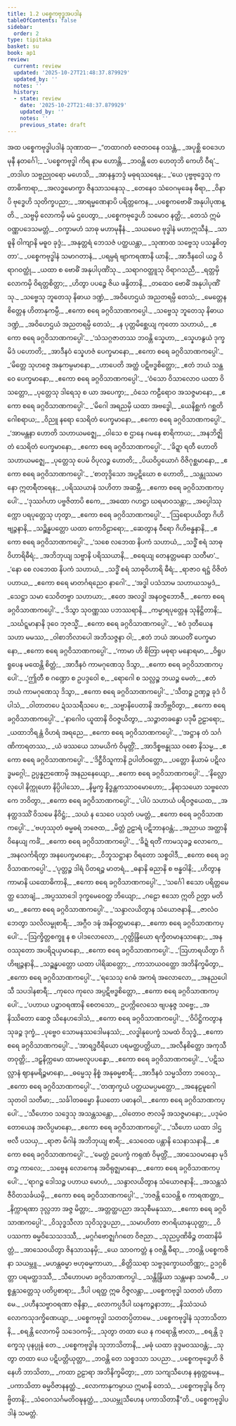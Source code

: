 ```yaml
---
title: 1.2 ပစ္စေကဗုဒ္ဓအပဒါန
tableOfContents: false
sidebar:
  order: 2
type: tipitaka
basket: su
book: ap1
review:
  current: review
  updated: '2025-10-27T21:48:37.879929'
  updated_by: ''
  notes: ''
  history:
  - state: review
    date: '2025-10-27T21:48:37.879929'
    updated_by: ''
    notes: ''
    previous_state: draft
---
```



<ReviewStatus review={frontmatter.review} showDetails={true} />

<HypothesisAnnotation frontmatter={frontmatter} />

<DynamicBreadcrumb />

<Paragraph number="86" type="center" book="ap1">
အထ ပစ္စေကဗုဒ္ဓါပဒါနံ သုဏာထ—
</Paragraph>

<Division number="83" book="ap1" e="ch" v="20" p="8">

<Paragraph number="87" type="verses" book="ap1">
_“တထာဂတံ ဇေတဝနေ ဝသန္တံ,_  
_အပုစ္ဆိ ဝေဒေဟမုနီ နတင်္ဂေါ;_  
_‘ပစ္စေကဗုဒ္ဓါ ကိရ နာမ ဟောန္တိ,_  
_ဘဝန္တိ တေ ဟေတုဘိ ကေဟိ ဝီရ’._  

</Paragraph>

</Division>
<Division number="84" book="ap1" e="ch" v="20" p="8">

<Paragraph number="88" type="verses" book="ap1">
_တဒါဟ သဗ္ဗညုဝရော မဟေသိ,_  
_အာနန္ဒဘဒ္ဒံ မဓုရဿရေန;_  
_‘ယေ ပုဗ္ဗဗုဒ္ဓေသု ကတာဓိကာရာ,_  
_အလဒ္ဓမောက္ခာ ဇိနသာသနေသု._  

</Paragraph>

</Division>
<Division number="85" book="ap1" e="ch" v="20" p="8">

<Paragraph number="89" type="verses" book="ap1">
_တေနေဝ သံဝေဂမုခေန ဓီရာ,_  
_ဝိနာပိ ဗုဒ္ဓေဟိ သုတိက္ခပညာ;_  
_အာရမ္မဏေနာပိ ပရိတ္တကေန,_  
_ပစ္စေကဗောဓိံ အနုပါပုဏန္တိ._  

</Paragraph>

</Division>
<Division number="86" book="ap1" e="ch" v="20" p="8">

<Paragraph number="90" type="verses" book="ap1">
_သဗ္ဗမှိ လောကမှိ မမံ ဌပေတွာ,_  
_ပစ္စေကဗုဒ္ဓေဟိ သမောဝ နတ္ထိ;_  
_တေသံ ဣမံ ဝဏ္ဏပဒေသမတ္တံ,_  
_ဝက္ခာမဟံ သာဓု မဟာမုနီနံ._  

</Paragraph>

</Division>
<Division number="87" book="ap1" e="ch" v="20" p="8">

<Paragraph number="91" type="verses" book="ap1">
_သယမေဝ ဗုဒ္ဓါနံ မဟာဣသီနံ,_  
_သာဓူနိ ဝါကျာနိ မဓူဝ ခုဒ္ဒံ;_  
_အနုတ္တရံ ဘေသဇံ ပတ္ထယန္တာ,_  
_သုဏာထ သဗ္ဗေသု ပသန္နစိတ္တာ’._  

</Paragraph>

</Division>
<Division number="88" book="ap1" e="ch" v="20" p="8">

<Paragraph number="92" type="verses" book="ap1">
_ပစ္စေကဗုဒ္ဓါနံ သမာဂတာနံ,_  
_ပရမ္ပရံ ဗျာကရဏာနိ ယာနိ;_  
_အာဒီနဝေါ ယဉ္စ ဝိရာဂဝတ္ထုံ,_  
_ယထာ စ ဗောဓိံ အနုပါပုဏိံသု._  

</Paragraph>

</Division>
<Division number="89" book="ap1" e="ch" v="20" p="9">

<Paragraph number="93" type="verses" book="ap1">
_သရာဂဝတ္ထူသု ဝိရာဂသညီ,_  
_ရတ္တမှိ လောကမှိ ဝိရတ္တစိတ္တာ;_  
_ဟိတွာ ပပဉ္စေ ဇိယ ဖန္ဒိတာနိ,_  
_တထေဝ ဗောဓိံ အနုပါပုဏိံသု._  

</Paragraph>

</Division>
<Division number="90" book="ap1" e="ch" v="20" p="9">

<Paragraph number="94" type="verses" book="ap1">
_သဗ္ဗေသု ဘူတေသု နိဓာယ ဒဏ္ဍံ,_  
_အဝိဟေဌယံ အညတရမ္ပိ တေသံ;_  
_မေတ္တေန စိတ္တေန ဟိတာနုကမ္ပီ,_  
_ဧကော စရေ ခဂ္ဂဝိသာဏကပ္ပေါ._  

</Paragraph>

</Division>
<Division number="91" book="ap1" e="ch" v="20" p="9">

<Paragraph number="95" type="verses" book="ap1">
_သဗ္ဗေသု ဘူတေသု နိဓာယ ဒဏ္ဍံ,_  
_အဝိဟေဌယံ အညတရမ္ပိ တေသံ;_  
_န ပုတ္တမိစ္ဆေယျ ကုတော သဟာယံ,_  
_ဧကော စရေ ခဂ္ဂဝိသာဏကပ္ပေါ’._  

</Paragraph>

</Division>
<Division number="92" book="ap1" e="ch" v="20" p="9">

<Paragraph number="96" type="verses" book="ap1">
_‘သံသဂ္ဂဇာတဿ ဘဝန္တိ သ္နေဟာ,_  
_သ္နေဟနွယံ ဒုက္ခမိဒံ ပဟောတိ;_  
_အာဒီနဝံ သ္နေဟဇံ ပေက္ခမာနော,_  
_ဧကော စရေ ခဂ္ဂဝိသာဏကပ္ပေါ’._  

</Paragraph>

</Division>
<Division number="93" book="ap1" e="ch" v="20" p="9">

<Paragraph number="97" type="verses" book="ap1">
_‘မိတ္တေ သုဟဇ္ဇေ အနုကမ္ပမာနော,_  
_ဟာပေတိ အတ္ထံ ပဋိဗဒ္ဓစိတ္တော;_  
_ဧတံ ဘယံ သန္ထဝေ ပေက္ခမာနော,_  
_ဧကော စရေ ခဂ္ဂဝိသာဏကပ္ပေါ’._  

</Paragraph>

</Division>
<Division number="94" book="ap1" e="ch" v="20" p="9">

<Paragraph number="98" type="verses" book="ap1">
_‘ဝံသော ဝိသာလောဝ ယထာ ဝိသတ္တော,_  
_ပုတ္တေသု ဒါရေသု စ ယာ အပေက္ခာ;_  
_ဝံသေ ကဠီရောဝ အသဇ္ဇမာနော,_  
_ဧကော စရေ ခဂ္ဂဝိသာဏကပ္ပေါ’._  

</Paragraph>

</Division>
<Division number="95" book="ap1" e="ch" v="20" p="9">

<Paragraph number="99" type="verses" book="ap1">
_‘မိဂေါ အရညမှိ ယထာ အဗဒ္ဓေါ,_  
_ယေနိစ္ဆကံ ဂစ္ဆတိ ဂေါစရာယ;_  
_ဝိညူ နရော သေရိတံ ပေက္ခမာနော,_  
_ဧကော စရေ ခဂ္ဂဝိသာဏကပ္ပေါ’._  

</Paragraph>

</Division>
<Division number="96" book="ap1" e="ch" v="20" p="10">

<Paragraph number="100" type="verses" book="ap1">
_‘အာမန္တနာ ဟောတိ သဟာယမဇ္ဈေ,_  
_ဝါသေ စ ဌာနေ ဂမနေ စာရိကာယ;_  
_အနဘိဇ္ဈိတံ သေရိတံ ပေက္ခမာနော,_  
_ဧကော စရေ ခဂ္ဂဝိသာဏကပ္ပေါ’._  

</Paragraph>

</Division>
<Division number="97" book="ap1" e="ch" v="20" p="10">

<Paragraph number="101" type="verses" book="ap1">
_‘ခိဍ္ဍာ ရတီ ဟောတိ သဟာယမဇ္ဈေ,_  
_ပုတ္တေသု ပေမံ ဝိပုလဉ္စ ဟောတိ;_  
_ပိယဝိပ္ပယောဂံ ဝိဇိဂုစ္ဆမာနော,_  
_ဧကော စရေ ခဂ္ဂဝိသာဏကပ္ပေါ’._  

</Paragraph>

</Division>
<Division number="98" book="ap1" e="ch" v="20" p="10">

<Paragraph number="102" type="verses" book="ap1">
_‘စာတုဒ္ဒိသော အပ္ပဋိဃော စ ဟောတိ,_  
_သန္တုဿမာနော ဣတရီတရေန;_  
_ပရိဿယာနံ သဟိတာ အဆမ္ဘီ,_  
_ဧကော စရေ ခဂ္ဂဝိသာဏကပ္ပေါ’._  

</Paragraph>

</Division>
<Division number="99" book="ap1" e="ch" v="20" p="10">

<Paragraph number="103" type="verses" book="ap1">
_‘ဒုဿင်္ဂဟာ ပဗ္ဗဇိတာပိ ဧကေ,_  
_အထော ဂဟဋ္ဌာ ဃရမာဝသန္တာ;_  
_အပ္ပေါဿုက္ကော ပရပုတ္တေသု ဟုတွာ,_  
_ဧကော စရေ ခဂ္ဂဝိသာဏကပ္ပေါ’._  

</Paragraph>

</Division>
<Division number="100" book="ap1" e="ch" v="20" p="10">

<Paragraph number="104" type="verses" book="ap1">
_‘ဩရောပယိတွာ ဂိဟိဗျဉ္ဇနာနိ,_  
_သဉ္ဆိန္နပတ္တော ယထာ ကောဝိဠာရော;_  
_ဆေတွာန ဝီရော ဂိဟိဗန္ဓနာနိ,_  
_ဧကော စရေ ခဂ္ဂဝိသာဏကပ္ပေါ’._  

</Paragraph>

</Division>
<Division number="101" book="ap1" e="ch" v="20" p="10">

<Paragraph number="105" type="verses" book="ap1">
_‘သစေ လဘေထ နိပကံ သဟာယံ,_  
_သဒ္ဓိံ စရံ သာဓုဝိဟာရိဓီရံ;_  
_အဘိဘုယျ သဗ္ဗာနိ ပရိဿယာနိ,_  
_စရေယျ တေနတ္တမနော သတီမာ’._  

</Paragraph>

</Division>
<Division number="102" book="ap1" e="ch" v="20" p="10">

<Paragraph number="106" type="verses" book="ap1">
_‘နော စေ လဘေထ နိပကံ သဟာယံ,_  
_သဒ္ဓိံ စရံ သာဓုဝိဟာရိ ဓီရံ;_  
_ရာဇာဝ ရဋ္ဌံ ဝိဇိတံ ပဟာယ,_  
_ဧကော စရေ မာတင်္ဂရညေဝ နာဂေါ’._  

</Paragraph>

</Division>
<Division number="103" book="ap1" e="ch" v="20" p="11">

<Paragraph number="107" type="verses" book="ap1">
_‘အဒ္ဓါ ပသံသာမ သဟာယသမ္ပဒံ,_  
_သေဋ္ဌာ သမာ သေဝိတဗ္ဗာ သဟာယာ;_  
_ဧတေ အလဒ္ဓါ အနဝဇ္ဇဘောဇီ,_  
_ဧကော စရေ ခဂ္ဂဝိသာဏကပ္ပေါ’._  

</Paragraph>

</Division>
<Division number="104" book="ap1" e="ch" v="20" p="11">

<Paragraph number="108" type="verses" book="ap1">
_‘ဒိသွာ သုဝဏ္ဏဿ ပဘဿရာနိ,_  
_ကမ္မာရပုတ္တေန သုနိဋ္ဌိတာနိ;_  
_သင်္ဃဋ္ဋမာနာနိ ဒုဝေ ဘုဇသ္မိံ,_  
_ဧကော စရေ ခဂ္ဂဝိသာဏကပ္ပေါ’._  

</Paragraph>

</Division>
<Division number="105" book="ap1" e="ch" v="20" p="11">

<Paragraph number="109" type="verses" book="ap1">
_‘ဧဝံ ဒုတီယေန သဟာ မမဿ,_  
_ဝါစာဘိလာပေါ အဘိသဇ္ဇနာ ဝါ;_  
_ဧတံ ဘယံ အာယတိံ ပေက္ခမာနော,_  
_ဧကော စရေ ခဂ္ဂဝိသာဏကပ္ပေါ’._  

</Paragraph>

</Division>
<Division number="106" book="ap1" e="ch" v="20" p="11">

<Paragraph number="110" type="verses" book="ap1">
_‘ကာမာ ဟိ စိတြာ မဓုရာ မနောရမာ,_  
_ဝိရူပရူပေန မထေန္တိ စိတ္တံ;_  
_အာဒီနဝံ ကာမဂုဏေသု ဒိသွာ,_  
_ဧကော စရေ ခဂ္ဂဝိသာဏကပ္ပေါ’._  

</Paragraph>

</Division>
<Division number="107" book="ap1" e="ch" v="20" p="11">

<Paragraph number="111" type="verses" book="ap1">
_‘ဤတီ စ ဂဏ္ဍော စ ဥပဒ္ဒဝေါ စ,_  
_ရောဂေါ စ သလ္လဉ္စ ဘယဉ္စ မေတံ;_  
_ဧတံ ဘယံ ကာမဂုဏေသု ဒိသွာ,_  
_ဧကော စရေ ခဂ္ဂဝိသာဏကပ္ပေါ’._  

</Paragraph>

</Division>
<Division number="108" book="ap1" e="ch" v="20" p="11">

<Paragraph number="112" type="verses" book="ap1">
_‘သီတဉ္စ ဥဏှဉ္စ ခုဒံ ပိပါသံ,_  
_ဝါတာတပေ ဍံသသရီသပေ စ;_  
_သဗ္ဗာနိပေတာနိ အဘိဗ္ဘဝိတွာ,_  
_ဧကော စရေ ခဂ္ဂဝိသာဏကပ္ပေါ’._  

</Paragraph>

</Division>
<Division number="109" book="ap1" e="ch" v="20" p="11">

<Paragraph number="113" type="verses" book="ap1">
_‘နာဂေါဝ ယူထာနိ ဝိဝဇ္ဇယိတွာ,_  
_သဉ္ဇာတခန္ဓော ပဒုမီ ဥဠာရော;_  
_ယထာဘိရန္တံ ဝိဟရံ အရညေ,_  
_ဧကော စရေ ခဂ္ဂဝိသာဏကပ္ပေါ’._  

</Paragraph>

</Division>
<Division number="110" book="ap1" e="ch" v="20" p="12">

<Paragraph number="114" type="verses" book="ap1">
_‘အဋ္ဌာန တံ သင်္ဂဏိကာရတဿ,_  
_ယံ ဖဿယေ သာမယိကံ ဝိမုတ္တိံ;_  
_အာဒိစ္စဗန္ဓုဿ ဝစော နိသမ္မ,_  
_ဧကော စရေ ခဂ္ဂဝိသာဏကပ္ပေါ’._  

</Paragraph>

</Division>
<Division number="111" book="ap1" e="ch" v="20" p="12">

<Paragraph number="115" type="verses" book="ap1">
_‘ဒိဋ္ဌီဝိသူကာနိ ဥပါတိဝတ္တော,_  
_ပတ္တော နိယာမံ ပဋိလဒ္ဓမဂ္ဂေါ;_  
ဥပ္ပန္နဉာဏောမှိ အနညနေယျော,_  
_ဧကော စရေ ခဂ္ဂဝိသာဏကပ္ပေါ’._  

</Paragraph>

</Division>
<Division number="112" book="ap1" e="ch" v="20" p="12">

<Paragraph number="116" type="verses" book="ap1">
_‘နိလ္လောလုပေါ နိက္ကုဟော နိပ္ပိပါသော,_  
_နိမ္မက္ခ နိဒ္ဓန္တကသာဝမောဟော;_  
_နိရာသယော သဗ္ဗလောကေ ဘဝိတွာ,_  
_ဧကော စရေ ခဂ္ဂဝိသာဏကပ္ပေါ’._  

</Paragraph>

</Division>
<Division number="113" book="ap1" e="ch" v="20" p="12">

<Paragraph number="117" type="verses" book="ap1">
_‘ပါပံ သဟာယံ ပရိဝဇ္ဇယေထ,_  
_အနတ္ထဒဿိံ ဝိသမေ နိဝိဋ္ဌံ;_  
_သယံ န သေဝေ ပသုတံ ပမတ္တံ,_  
_ဧကော စရေ ခဂ္ဂဝိသာဏကပ္ပေါ’._  

</Paragraph>

</Division>
<Division number="114" book="ap1" e="ch" v="20" p="12">

<Paragraph number="118" type="verses" book="ap1">
_‘ဗဟုဿုတံ ဓမ္မဓရံ ဘဇေထ,_  
_မိတ္တံ ဥဠာရံ ပဋိဘာနဝန္တံ;_  
_အညာယ အတ္ထာနိ ဝိနေယျ ကင်္ခံ,_  
_ဧကော စရေ ခဂ္ဂဝိသာဏကပ္ပေါ’._  

</Paragraph>

</Division>
<Division number="115" book="ap1" e="ch" v="20" p="12">

<Paragraph number="119" type="verses" book="ap1">
_‘ခိဍ္ဍံ ရတိံ ကာမသုခဉ္စ လောကေ,_  
_အနလင်္ကရိတွာ အနပေက္ခမာနော;_  
_ဝိဘူသဋ္ဌာနာ ဝိရတော သစ္စဝါဒီ,_  
_ဧကော စရေ ခဂ္ဂဝိသာဏကပ္ပေါ’._  

</Paragraph>

</Division>
<Division number="116" book="ap1" e="ch" v="20" p="12">

<Paragraph number="120" type="verses" book="ap1">
_‘ပုတ္တဉ္စ ဒါရံ ပိတရဉ္စ မာတရံ,_  
_ဓနာနိ ဓညာနိ စ ဗန္ဓဝါနိ;_  
_ဟိတွာန ကာမာနိ ယထောဓိကာနိ,_  
_ဧကော စရေ ခဂ္ဂဝိသာဏကပ္ပေါ’._  

</Paragraph>

</Division>
<Division number="117" book="ap1" e="ch" v="20" p="13">

<Paragraph number="121" type="verses" book="ap1">
_‘သင်္ဂေါ ဧသော ပရိတ္တမေတ္ထ သောချံ,_  
_အပ္ပဿာဒေါ ဒုက္ခမေဝေတ္ထ ဘိယျော;_  
_ဂဠော ဧသော ဣတိ ဉတွာ မတိမာ,_  
_ဧကော စရေ ခဂ္ဂဝိသာဏကပ္ပေါ’._  

</Paragraph>

</Division>
<Division number="118" book="ap1" e="ch" v="20" p="13">

<Paragraph number="122" type="verses" book="ap1">
_‘သန္ဒာလယိတွာန သံယောဇနာနိ,_  
_ဇာလံဝ ဘေတွာ သလိလမ္ဗုစာရီ;_  
_အဂ္ဂီဝ ဒဍ္ဎံ အနိဝတ္တမာနော,_  
_ဧကော စရေ ခဂ္ဂဝိသာဏကပ္ပေါ’._  

</Paragraph>

</Division>
<Division number="119" book="ap1" e="ch" v="20" p="13">

<Paragraph number="123" type="verses" book="ap1">
_‘ဩက္ခိတ္တစက္ခူ န စ ပါဒလောလော,_  
_ဂုတ္တိန္ဒြိယော ရက္ခိတမာနသာနော;_  
_အနဝဿုတော အပရိဍယှမာနော,_  
_ဧကော စရေ ခဂ္ဂဝိသာဏကပ္ပေါ’._  

</Paragraph>

</Division>
<Division number="120" book="ap1" e="ch" v="20" p="13">

<Paragraph number="124" type="verses" book="ap1">
_‘ဩဟာရယိတွာ ဂိဟိဗျဉ္ဇနာနိ,_  
_သဉ္ဆန္နပတ္တော ယထာ ပါရိဆတ္တော;_  
_ကာသာယဝတ္ထော အဘိနိက္ခမိတွာ,_  
_ဧကော စရေ ခဂ္ဂဝိသာဏကပ္ပေါ’._  

</Paragraph>

</Division>
<Division number="121" book="ap1" e="ch" v="20" p="13">

<Paragraph number="125" type="verses" book="ap1">
_‘ရသေသု ဂေဓံ အကရံ အလောလော,_  
_အနညပေါသီ သပဒါနစာရီ;_  
_ကုလေ ကုလေ အပ္ပဋိဗဒ္ဓစိတ္တော,_  
_ဧကော စရေ ခဂ္ဂဝိသာဏကပ္ပေါ’._  

</Paragraph>

</Division>
<Division number="122" book="ap1" e="ch" v="20" p="13">

<Paragraph number="126" type="verses" book="ap1">
_‘ပဟာယ ပဉ္စာဝရဏာနိ စေတသော,_  
ဥပက္ကိလေသေ ဗျပနုဇ္ဇ သဗ္ဗေ;_  
_အနိဿိတော ဆေဇ္ဇ သိနေဟဒေါသံ,_  
_ဧကော စရေ ခဂ္ဂဝိသာဏကပ္ပေါ’._  

</Paragraph>

</Division>
<Division number="123" book="ap1" e="ch" v="20" p="13">

<Paragraph number="127" type="verses" book="ap1">
_‘ဝိပိဋ္ဌိကတွာန သုခဉ္စ ဒုက္ခံ,_  
_ပုဗ္ဗေဝ သောမနဿဒေါမနဿံ;_  
_လဒ္ဓါနုပေက္ခံ သမထံ ဝိသုဒ္ဓံ,_  
_ဧကော စရေ ခဂ္ဂဝိသာဏကပ္ပေါ’._  

</Paragraph>

</Division>
<Division number="124" book="ap1" e="ch" v="20" p="14">

<Paragraph number="128" type="verses" book="ap1">
_‘အာရဒ္ဓဝီရိယော ပရမတ္ထပတ္တိယာ,_  
_အလီနစိတ္တော အကုသီတဝုတ္တိ;_  
_ဒဠှနိက္ကမော ထာမဗလူပပန္နော,_  
_ဧကော စရေ ခဂ္ဂဝိသာဏကပ္ပေါ’._  

</Paragraph>

</Division>
<Division number="125" book="ap1" e="ch" v="20" p="14">

<Paragraph number="129" type="verses" book="ap1">
_‘ပဋိသလ္လာနံ ဈာနမရိဉ္စမာနော,_  
_ဓမ္မေသု နိစ္စံ အနုဓမ္မစာရီ;_  
_အာဒီနဝံ သမ္မသိတာ ဘဝေသု,_  
_ဧကော စရေ ခဂ္ဂဝိသာဏကပ္ပေါ’._  

</Paragraph>

</Division>
<Division number="126" book="ap1" e="ch" v="20" p="14">

<Paragraph number="130" type="verses" book="ap1">
_‘တဏှက္ခယံ ပတ္ထယမပ္ပမတ္တော,_  
_အနေဠမူဂေါ သုတဝါ သတီမာ;_  
_သင်္ခါတဓမ္မော နိယတော ပဓာနဝါ,_  
_ဧကော စရေ ခဂ္ဂဝိသာဏကပ္ပေါ’._  

</Paragraph>

</Division>
<Division number="127" book="ap1" e="ch" v="20" p="14">

<Paragraph number="131" type="verses" book="ap1">
_‘သီဟောဝ သဒ္ဒေသု အသန္တသန္တော,_  
_ဝါတောဝ ဇာလမှိ အသဇ္ဇမာနော;_  
_ပဒုမံဝ တောယေန အလိပ္ပမာနော,_  
_ဧကော စရေ ခဂ္ဂဝိသာဏကပ္ပေါ’._  

</Paragraph>

</Division>
<Division number="128" book="ap1" e="ch" v="20" p="14">

<Paragraph number="132" type="verses" book="ap1">
_‘သီဟော ယထာ ဒါဌဗလီ ပသယှ,_  
_ရာဇာ မိဂါနံ အဘိဘုယျ စာရီ;_  
_သေဝေထ ပန္တာနိ သေနာသနာနိ,_  
_ဧကော စရေ ခဂ္ဂဝိသာဏကပ္ပေါ’._  

</Paragraph>

</Division>
<Division number="129" book="ap1" e="ch" v="20" p="14">

<Paragraph number="133" type="verses" book="ap1">
_‘မေတ္တံ ဥပေက္ခံ ကရုဏံ ဝိမုတ္တိံ,_  
_အာသေဝမာနော မုဒိတဉ္စ ကာလေ;_  
_သဗ္ဗေန လောကေန အဝိရုဇ္ဈမာနော,_  
_ဧကော စရေ ခဂ္ဂဝိသာဏကပ္ပေါ’._  

</Paragraph>

</Division>
<Division number="130" book="ap1" e="ch" v="20" p="14">

<Paragraph number="134" type="verses" book="ap1">
_‘ရာဂဉ္စ ဒေါသဉ္စ ပဟာယ မောဟံ,_  
_သန္ဒာလယိတွာန သံယောဇနာနိ;_  
_အသန္တသံ ဇီဝိတသင်္ခယမှိ,_  
_ဧကော စရေ ခဂ္ဂဝိသာဏကပ္ပေါ’._  

</Paragraph>

</Division>
<Division number="131" book="ap1" e="ch" v="20" p="15">

<Paragraph number="135" type="verses" book="ap1">
_‘ဘဇန္တိ သေဝန္တိ စ ကာရဏတ္ထာ,_  
_နိက္ကာရဏာ ဒုလ္လဘာ အဇ္ဇ မိတ္တာ;_  
_အတ္တတ္ထပညာ အသုစီမနုဿာ,_  
_ဧကော စရေ ခဂ္ဂဝိသာဏကပ္ပေါ’._  

</Paragraph>

</Division>
<Division number="132" book="ap1" e="ch" v="20" p="15">

<Paragraph number="136" type="verses" book="ap1">
_ဝိသုဒ္ဓသီလာ သုဝိသုဒ္ဓပညာ,_  
_သမာဟိတာ ဇာဂရိယာနုယုတ္တာ;_  
_ဝိပဿကာ ဓမ္မဝိသေသဒဿီ,_  
_မဂ္ဂင်္ဂဗောဇ္ဈင်္ဂဂတေ ဝိဇညာ._  

</Paragraph>

</Division>
<Division number="133" book="ap1" e="ch" v="20" p="15">

<Paragraph number="137" type="verses" book="ap1">
_သုညပ္ပဏိဓိဉ္စ တထာနိမိတ္တံ,_  
_အာသေဝယိတွာ ဇိနသာသနမှိ;_  
_ယေ သာဝကတ္တံ န ဝဇန္တိ ဓီရာ,_  
_ဘဝန္တိ ပစ္စေကဇိနာ သယမ္ဘူ._  

</Paragraph>

</Division>
<Division number="134" book="ap1" e="ch" v="20" p="15">

<Paragraph number="138" type="verses" book="ap1">
_မဟန္တဓမ္မာ ဗဟုဓမ္မကာယာ,_  
_စိတ္တိဿရာ သဗ္ဗဒုက္ခောဃတိဏ္ဏာ;_  
ဥဒဂ္ဂစိတ္တာ ပရမတ္ထဒဿီ,_  
_သီဟောပမာ ခဂ္ဂဝိသာဏကပ္ပါ._  

</Paragraph>

</Division>
<Division number="135" book="ap1" e="ch" v="20" p="15">

<Paragraph number="139" type="verses" book="ap1">
_သန္တိန္ဒြိယာ သန္တမနာ သမာဓီ,_  
_ပစ္စန္တသတ္တေသု ပတိပ္ပစာရာ;_  
_ဒီပါ ပရတ္ထ ဣဓ ဝိဇ္ဇလန္တာ,_  
_ပစ္စေကဗုဒ္ဓါ သတတံ ဟိတာမေ._  

</Paragraph>

</Division>
<Division number="136" book="ap1" e="ch" v="20" p="15">

<Paragraph number="140" type="verses" book="ap1">
_ပဟီနသဗ္ဗာဝရဏာ ဇနိန္ဒာ,_  
_လောကပ္ပဒီပါ ဃနကဉ္စနာဘာ;_  
_နိဿံသယံ လောကသုဒက္ခိဏေယျာ,_  
_ပစ္စေကဗုဒ္ဓါ သတတပ္ပိတာမေ._  

</Paragraph>

</Division>
<Division number="137" book="ap1" e="ch" v="20" p="15">

<Paragraph number="141" type="verses" book="ap1">
_ပစ္စေကဗုဒ္ဓါနံ သုဘာသိတာနိ,_  
_စရန္တိ လောကမှိ သဒေဝကမှိ;_  
_သုတွာ တထာ ယေ န ကရောန္တိ ဗာလာ,_  
_စရန္တိ ဒုက္ခေသု ပုနပ္ပုနံ တေ._  

</Paragraph>

</Division>
<Division number="138" book="ap1" e="ch" v="20" p="16">

<Paragraph number="142" type="verses" book="ap1">
_ပစ္စေကဗုဒ္ဓါန သုဘာသိတာနိ,_  
_မဓုံ ယထာ ခုဒ္ဒမဝဿဝန္တံ;_  
_သုတွာ တထာ ယေ ပဋိပတ္တိယုတ္တာ,_  
_ဘဝန္တိ တေ သစ္စဒသာ သပညာ._  

</Paragraph>

</Division>
<Division number="139" book="ap1" e="ch" v="20" p="16">

<Paragraph number="143" type="verses" book="ap1">
_ပစ္စေကဗုဒ္ဓေဟိ ဇိနေဟိ ဘာသိတာ,_  
_ကထာ ဥဠာရာ အဘိနိက္ခမိတွာ;_  
_တာ သကျသီဟေန နရုတ္တမေန,_  
_ပကာသိတာ ဓမ္မဝိဇာနနတ္ထံ._  

</Paragraph>

</Division>
<Division number="140" book="ap1" e="ch" v="20" p="16">

<Paragraph number="144" type="verses" book="ap1">
_လောကာနုကမ္ပာယ ဣမာနိ တေသံ,_  
_ပစ္စေကဗုဒ္ဓါန ဝိကုဗ္ဗိတာနိ;_  
_သံဝေဂသင်္ဂမတိဝဍ္ဎနတ္ထံ,_  
_သယမ္ဘုသီဟေန ပကာသိတာနီ”တိ._  


</Paragraph>
</Division>

<Paragraph number="145" type="center" book="ap1">
ပစ္စေကဗုဒ္ဓါပဒါနံ သမတ္တံ.
</Paragraph>